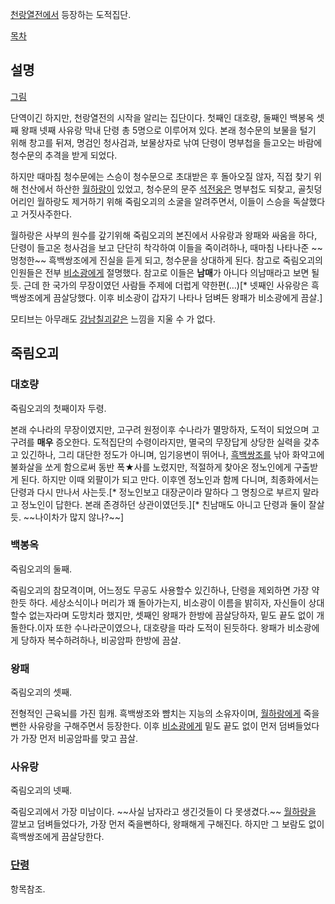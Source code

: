 [[천랑열전]]에서 등장하는 도적집단.

[[목차]]

== 설명 ==
[http://img534.imageshack.us/img534/188/bamboo5mob.jpg 그림]

단역이긴 하지만, 천랑열전의 시작을 알리는 집단이다. 첫째인 대호량, 둘째인 백봉옥 셋째 왕패 넷째 사유랑 막내 단령 총 5명으로 이루어져 있다. 본래 청수문의 보물을 털기 위해 창고를 뒤져, 명검인 청사검과, 보물상자로 낚여 단령이 명부첩을 들고오는 바람에 청수문의 추격을 받게 되었다.

하지만 때마침 청수문에는 스승이 청수문으로 초대받은 후 돌아오질 않자, 직접 찾기 위해 천산에서 하산한 [[월하랑]]이 있었고, 청수문의 문주 [[석전웅]]은 명부첩도 되찾고, 골칫덩어리인 월하랑도 제거하기 위해 죽림오괴의 소굴을 알려주면서, 이들이 스승을 독살했다고 거짓사주한다.

월하랑은 사부의 원수를 갚기위해 죽림오괴의 본진에서 사유랑과 왕패와 싸움을 하다, 단령이 들고온 청사검을 보고 단단히 착각하여 이들을 죽이려하나, 때마침 나타나준 ~~멍청한~~ 흑백쌍조에게 진실을 듣게 되고, 청수문을 상대하게 된다. 참고로 죽림오괴의 인원들은 전부 [[비소광]]에게 절명했다. 참고로 이들은 '''남매'''가 아니다 의남매라고 보면 될듯. 근데 한 국가의 무장이였던 사람들 주제에 더럽게 약한편(…)[* 넷째인 사유랑은 흑백쌍조에게 끔살당했다. 이후 비소광이 갑자기 나타나 덤벼든 왕패가 비소광에게 끔살.]

모티브는 아무래도 [[강남칠괴]]같은 느낌을 지울 수 가 없다.

== 죽림오괴 ==
=== 대호량 ===
죽림오괴의 첫째이자 두령.

본래 수나라의 무장이였지만, 고구려 원정이후 수나라가 멸망하자, 도적이 되었으며 고구려를 '''매우''' 증오한다. 도적집단의 수령이라지만, 멸국의 무장답게 상당한 실력을 갖추고 있긴하나, 그리 대단한 정도가 아니며, 임기응변이 뛰어나, [[흑백쌍조]]를 낚아 화약고에 불화살을 쏘게 함으로써 동반 폭★사를 노렸지만, 적절하게 찾아온 정노인에게 구출받게 된다. 하지만 이때 외팔이가 되고 만다. 이후엔 정노인과 함께 다니며, 최종화에서는 단령과 다시 만나서 사는듯.[* 정노인보고 대장군이라 말하다 그 명칭으로 부르지 말라고 정노인이 답한다. 본래 존경하던 상관이였던듯.][* 친남매도 아니고 단령과 둘이 잘살듯. ~~나이차가 많지 않나?~~]
=== 백봉옥 ===
죽림오괴의 둘째.

죽림오괴의 참모격이며, 어느정도 무공도 사용할수 있긴하나, 단령을 제외하면 가장 약한듯 하다. 세상소식이나 머리가 꽤 돌아가는지, 비소광이 이름을 밝히자, 자신들이 상대할수 없는자라며 도망치라 했지만, 셋째인 왕패가 한방에 끔살당하자, 밑도 끝도 없이 개돌한다.이자 또한 수나라군이였으나, 대호량을 따라 도적이 된듯하다. 왕패가 비소광에게 당하자 복수하려하나, 비공암파 한방에 끔살.
=== 왕패 === 
죽림오괴의 셋째.

전형적인 근육뇌를 가진 힘캐. 흑백쌍조와 뺨치는 지능의 소유자이며, [[월하랑]]에게 죽을뻔한 사유랑을 구해주면서 등장한다. 이후 [[비소광]]에게 밑도 끝도 없이 먼저 덤벼들었다가 가장 먼저 비공암파를 맞고 끔살.
=== 사유랑 ===
죽림오괴의 넷째.

죽림오괴에서 가장 미남이다. ~~사실 남자라고 생긴것들이 다 못생겼다.~~ [[월하랑]]을 깔보고 덤벼들었다가, 가장 먼저 죽을뻔하다, 왕패해게 구해진다. 하지만 그 보람도 없이 흑백쌍조에게 끔살당한다.
=== [[단령]] ===
항목참조.
